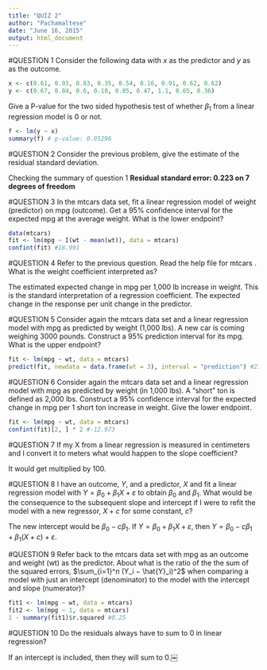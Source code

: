 ```yaml
---
title: "QUIZ 2"
author: "Pachamaltese"
date: "June 16, 2015"
output: html_document
---
```


#QUESTION 1
Consider the following data with $x$ as the predictor and $y$ as as the outcome.
```r
x <- c(0.61, 0.93, 0.83, 0.35, 0.54, 0.16, 0.91, 0.62, 0.62)
y <- c(0.67, 0.84, 0.6, 0.18, 0.85, 0.47, 1.1, 0.65, 0.36)
```
Give a P-value for the two sided hypothesis test of whether $\beta_1$ from a linear regression model is 0 or not.

```r
f <- lm(y ~ x)
summary(f) # p-value: 0.05296
```

#QUESTION 2
Consider the previous problem, give the estimate of the residual standard deviation.

Checking the summary of question 1 <b>Residual standard error: 0.223 on 7 degrees of freedom</b>

#QUESTION 3
In the mtcars data set, fit a linear regression model of weight (predictor) on mpg (outcome). Get a 95% confidence interval for the expected mpg at the average weight. What is the lower endpoint?

```r
data(mtcars)
fit <- lm(mpg ~ I(wt - mean(wt)), data = mtcars)
confint(fit) #18.991
```

#QUESTION 4
Refer to the previous question. Read the help file for mtcars . What is the weight coefficient interpreted as?

The estimated expected change in mpg per 1,000 lb increase in weight. This is the standard interpretation of a regression coefficient. The expected change in the response per unit change in the predictor.

#QUESTION 5
Consider again the mtcars data set and a linear regression model with mpg as predicted by weight (1,000 lbs). A new car is coming weighing 3000 pounds. Construct a 95% prediction interval for its mpg. What is the upper endpoint?

```r
fit <- lm(mpg ~ wt, data = mtcars)
predict(fit, newdata = data.frame(wt = 3), interval = "prediction") #27.57
```

#QUESTION 6
Consider again the mtcars data set and a linear regression model with mpg as predicted by weight (in 1,000 lbs). A “short” ton is defined as 2,000 lbs. Construct a 95% confidence interval for the expected change in mpg per 1 short ton increase in weight. Give the lower endpoint.

```r
fit <- lm(mpg ~ wt, data = mtcars)
confint(fit)[2, ] * 2 #-12.973
```

#QUESTION 7
If my X from a linear regression is measured in centimeters and I convert it to meters what would happen to the slope coefficient?

It would get multiplied by 100.

#QUESTION 8
I have an outcome, $Y$, and a predictor, $X$ and fit a linear regression model with $Y = \beta_0 + \beta_1 X + \varepsilon$ to obtain $\beta_0$ and $\beta_1$. What would be the consequence to the subsequent slope and intercept if I were to refit the model with a new regressor, $X + c$ for some constant, $c$?

The new intercept would be $\beta_0 - c\beta_1$. If $Y = \beta_0 + \beta_1 X + \varepsilon$, then $Y = \beta_0 - c\beta_1 + \beta_1 (X+c) + \varepsilon$.

#QUESTION 9
Refer back to the mtcars data set with mpg as an outcome and weight (wt) as the predictor. About what is the ratio of the the sum of the squared errors, $\sum_{i=1}^n (Y_i − \hat{Y}_i)^2$ when comparing a model with just an intercept (denominator) to the model with the intercept and slope (numerator)?

```r
fit1 <- lm(mpg ~ wt, data = mtcars)
fit2 <- lm(mpg ~ 1, data = mtcars)
1 - summary(fit1)$r.squared #0.25
```

#QUESTION 10
Do the residuals always have to sum to 0 in linear regression?

If an intercept is included, then they will sum to 0.￼

